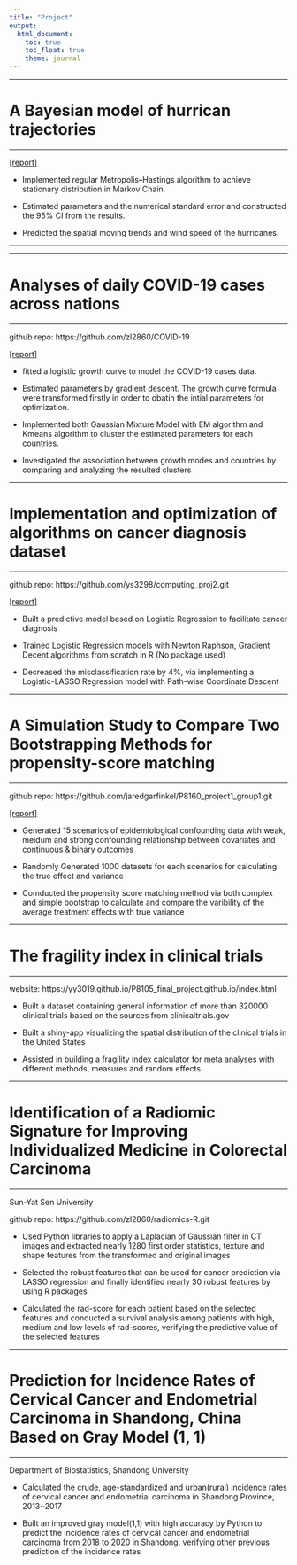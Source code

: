 ```yaml
---
title: "Project"
output: 
  html_document:
    toc: true 
    toc_float: true
    theme: journal
---
```


------------------------------------------------------

# A Bayesian model of hurrican trajectories


------------------------------------------------------

[[report]](./Project4.pdf)

- Implemented regular Metropolis–Hastings algorithm to achieve stationary distribution in Markov Chain.

- Estimated parameters and the numerical standard error and constructed the 95% CI from the results.

- Predicted the spatial moving trends and wind speed of the hurricanes.

------------------------------------------------------




------------------------------------------------------

# Analyses of daily COVID-19 cases across nations


------------------------------------------------------

github repo: https://github.com/zl2860/COVID-19

[[report]](./project3.pdf)

- fitted a logistic growth curve to model the COVID-19 cases data.

- Estimated parameters by gradient descent. The growth curve formula were transformed firstly in order to obatin the intial parameters for optimization.

- Implemented both Gaussian Mixture Model with EM algorithm and Kmeans algorithm to cluster the estimated parameters for each countries.

- Investigated the association between growth modes and countries by comparing and analyzing the resulted clusters

------------------------------------------------------

# Implementation and optimization of algorithms on cancer diagnosis dataset


------------------------------------------------------

github repo: https://github.com/ys3298/computing_proj2.git 

[[report]](./cancer.pdf)

-	Built a predictive model based on Logistic Regression to facilitate cancer diagnosis

-	Trained Logistic Regression models with Newton Raphson, Gradient Decent algorithms from scratch in R (No package used)

-	Decreased the misclassification rate by 4%, via implementing a Logistic-LASSO Regression model with Path-wise Coordinate Descent


------------------------------------------------------

# A Simulation Study to Compare Two Bootstrapping Methods for propensity-score matching


------------------------------------------------------

github repo: https://github.com/jaredgarfinkel/P8160_project1_group1.git

[[report]](./proj_1_group_1-1.pdf)

- Generated 15 scenarios of epidemiological confounding data with weak, meidum and strong confounding relationship between covariates and continuous & binary outcomes

- Randomly Generated 1000 datasets for each scenarios for calculating the true effect and variance

- Comducted the propensity score matching method via both complex and simple bootstrap to calculate and compare the varibility of the average treatment effects with true variance



------------------------------------------------------

#  The fragility index in clinical trials

------------------------------------------------------

website: https://yy3019.github.io/P8105_final_project.github.io/index.html

- Built a dataset containing general information of more than 320000 clinical trials based on
the sources from clinicaltrials.gov

- Built a shiny-app visualizing the spatial distribution of the clinical trials in the United States

- Assisted in building a fragility index calculator for meta analyses with different methods,
measures and random effects



------------------------------------------------------

# Identification of a Radiomic Signature for Improving Individualized Medicine in Colorectal Carcinoma 

------------------------------------------------------

Sun-Yat Sen University

github repo: https://github.com/zl2860/radiomics-R.git                          

- Used Python libraries to apply a Laplacian of Gaussian filter in CT images and extracted nearly 1280 first order statistics, texture and shape features from the transformed and original images

- Selected the robust features that can be used for cancer prediction via LASSO regression and finally identified nearly 30 robust features by using R packages

- Calculated the rad-score for each patient based on the selected features and conducted a survival analysis among patients with high, medium and low levels of rad-scores, verifying the predictive value of the selected features

------------------------------------------------------

# Prediction for Incidence Rates of Cervical Cancer and Endometrial Carcinoma in Shandong, China Based on Gray Model (1, 1)

------------------------------------------------------

Department of Biostatistics, Shandong University                                 

- Calculated the crude, age-standardized and urban(rural) incidence rates of cervical cancer and endometrial carcinoma in Shandong Province, 2013~2017

- Built an improved gray model(1,1) with high accuracy by Python to predict the incidence rates of cervical cancer and endometrial carcinoma from 2018 to 2020 in Shandong, verifying other previous prediction of the incidence rates

